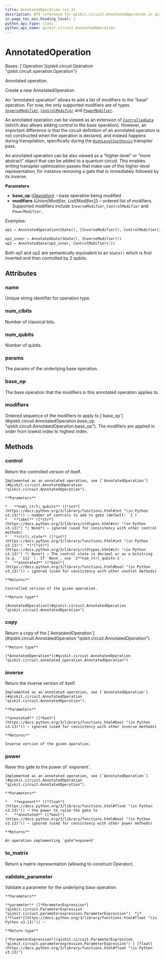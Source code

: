 ```yaml
---
title: AnnotatedOperation (v1.3)
description: API reference for qiskit.circuit.AnnotatedOperation in qiskit v1.3
in_page_toc_min_heading_level: 1
python_api_type: class
python_api_name: qiskit.circuit.AnnotatedOperation
---
```


# AnnotatedOperation

<Class id="qiskit.circuit.AnnotatedOperation" isDedicatedPage={true} github="https://github.com/Qiskit/qiskit/tree/stable/1.3/qiskit/circuit/annotated_operation.py#L60-L242" signature="qiskit.circuit.AnnotatedOperation(base_op, modifiers)" modifiers="class">
  Bases: [`Operation`](qiskit.circuit.Operation "qiskit.circuit.operation.Operation")

  Annotated operation.

  Create a new AnnotatedOperation.

  An “annotated operation” allows to add a list of modifiers to the “base” operation. For now, the only supported modifiers are of types [`InverseModifier`](circuit#qiskit.circuit.InverseModifier "qiskit.circuit.InverseModifier"), [`ControlModifier`](circuit#qiskit.circuit.ControlModifier "qiskit.circuit.ControlModifier") and [`PowerModifier`](circuit#qiskit.circuit.PowerModifier "qiskit.circuit.PowerModifier").

  An annotated operation can be viewed as an extension of [`ControlledGate`](qiskit.circuit.ControlledGate "qiskit.circuit.ControlledGate") (which also allows adding control to the base operation). However, an important difference is that the circuit definition of an annotated operation is not constructed when the operation is declared, and instead happens during transpilation, specifically during the [`HighLevelSynthesis`](qiskit.transpiler.passes.HighLevelSynthesis "qiskit.transpiler.passes.HighLevelSynthesis") transpiler pass.

  An annotated operation can be also viewed as a “higher-level” or “more abstract” object that can be added to a quantum circuit. This enables writing transpiler optimization passes that make use of this higher-level representation, for instance removing a gate that is immediately followed by its inverse.

  **Parameters**

  *   **base\_op** ([*Operation*](qiskit.circuit.Operation "qiskit.circuit.Operation")) – base operation being modified
  *   **modifiers** (*Union\[Modifier, List\[Modifier]]*) – ordered list of modifiers. Supported modifiers include `InverseModifier`, `ControlModifier` and `PowerModifier`.

  Examples:

  ```python
  op1 = AnnotatedOperation(SGate(), [InverseModifier(), ControlModifier(2)])

  op2_inner = AnnotatedGate(SGate(), InverseModifier())
  op2 = AnnotatedGate(op2_inner, ControlModifier(2))
  ```

  Both op1 and op2 are semantically equivalent to an `SGate()` which is first inverted and then controlled by 2 qubits.

  ## Attributes

  ### name

  <Attribute id="qiskit.circuit.AnnotatedOperation.name">
    Unique string identifier for operation type.
  </Attribute>

  ### num\_clbits

  <Attribute id="qiskit.circuit.AnnotatedOperation.num_clbits">
    Number of classical bits.
  </Attribute>

  ### num\_qubits

  <Attribute id="qiskit.circuit.AnnotatedOperation.num_qubits">
    Number of qubits.
  </Attribute>

  ### params

  <Attribute id="qiskit.circuit.AnnotatedOperation.params">
    The params of the underlying base operation.
  </Attribute>

  ### base\_op

  <Attribute id="qiskit.circuit.AnnotatedOperation.base_op">
    The base operation that the modifiers in this annotated operation applies to.
  </Attribute>

  ### modifiers

  <Attribute id="qiskit.circuit.AnnotatedOperation.modifiers">
    Ordered sequence of the modifiers to apply to [`base_op`](#qiskit.circuit.AnnotatedOperation.base_op "qiskit.circuit.AnnotatedOperation.base_op"). The modifiers are applied in order from lowest index to highest index.
  </Attribute>

  ## Methods

  ### control

  <Function id="qiskit.circuit.AnnotatedOperation.control" github="https://github.com/Qiskit/qiskit/tree/stable/1.3/qiskit/circuit/annotated_operation.py#L159-L186" signature="control(num_ctrl_qubits=1, label=None, ctrl_state=None, annotated=True)">
    Return the controlled version of itself.

    Implemented as an annotated operation, see [`AnnotatedOperation`](#qiskit.circuit.AnnotatedOperation "qiskit.circuit.AnnotatedOperation").

    **Parameters**

    *   **num\_ctrl\_qubits** ([*int*](https://docs.python.org/3/library/functions.html#int "(in Python v3.13)")) – number of controls to add to gate (default: `1`)
    *   **label** ([*str*](https://docs.python.org/3/library/stdtypes.html#str "(in Python v3.13)") *| None*) – ignored (used for consistency with other control methods)
    *   **ctrl\_state** ([*int*](https://docs.python.org/3/library/functions.html#int "(in Python v3.13)")  *|*[*str*](https://docs.python.org/3/library/stdtypes.html#str "(in Python v3.13)") *| None*) – The control state in decimal or as a bitstring (e.g. `'111'`). If `None`, use `2**num_ctrl_qubits-1`.
    *   **annotated** ([*bool*](https://docs.python.org/3/library/functions.html#bool "(in Python v3.13)")) – ignored (used for consistency with other control methods)

    **Returns**

    Controlled version of the given operation.

    **Return type**

    [AnnotatedOperation](#qiskit.circuit.AnnotatedOperation "qiskit.circuit.AnnotatedOperation")
  </Function>

  ### copy

  <Function id="qiskit.circuit.AnnotatedOperation.copy" github="https://github.com/Qiskit/qiskit/tree/stable/1.3/qiskit/circuit/annotated_operation.py#L134-L136" signature="copy()">
    Return a copy of the [`AnnotatedOperation`](#qiskit.circuit.AnnotatedOperation "qiskit.circuit.AnnotatedOperation").

    **Return type**

    [*AnnotatedOperation*](#qiskit.circuit.AnnotatedOperation "qiskit.circuit.annotated_operation.AnnotatedOperation")
  </Function>

  ### inverse

  <Function id="qiskit.circuit.AnnotatedOperation.inverse" github="https://github.com/Qiskit/qiskit/tree/stable/1.3/qiskit/circuit/annotated_operation.py#L188-L203" signature="inverse(annotated=True)">
    Return the inverse version of itself.

    Implemented as an annotated operation, see [`AnnotatedOperation`](#qiskit.circuit.AnnotatedOperation "qiskit.circuit.AnnotatedOperation").

    **Parameters**

    **annotated** ([*bool*](https://docs.python.org/3/library/functions.html#bool "(in Python v3.13)")) – ignored (used for consistency with other inverse methods)

    **Returns**

    Inverse version of the given operation.
  </Function>

  ### power

  <Function id="qiskit.circuit.AnnotatedOperation.power" github="https://github.com/Qiskit/qiskit/tree/stable/1.3/qiskit/circuit/annotated_operation.py#L205-L221" signature="power(exponent, annotated=False)">
    Raise this gate to the power of `exponent`.

    Implemented as an annotated operation, see [`AnnotatedOperation`](#qiskit.circuit.AnnotatedOperation "qiskit.circuit.AnnotatedOperation").

    **Parameters**

    *   **exponent** ([*float*](https://docs.python.org/3/library/functions.html#float "(in Python v3.13)")) – the power to raise the gate to
    *   **annotated** ([*bool*](https://docs.python.org/3/library/functions.html#bool "(in Python v3.13)")) – ignored (used for consistency with other power methods)

    **Returns**

    An operation implementing `gate^exponent`
  </Function>

  ### to\_matrix

  <Function id="qiskit.circuit.AnnotatedOperation.to_matrix" github="https://github.com/Qiskit/qiskit/tree/stable/1.3/qiskit/circuit/annotated_operation.py#L138-L157" signature="to_matrix()">
    Return a matrix representation (allowing to construct Operator).
  </Function>

  ### validate\_parameter

  <Function id="qiskit.circuit.AnnotatedOperation.validate_parameter" github="https://github.com/Qiskit/qiskit/tree/stable/1.3/qiskit/circuit/annotated_operation.py#L237-L242" signature="validate_parameter(parameter)">
    Validate a parameter for the underlying base operation.

    **Parameters**

    **parameter** ([*ParameterExpression*](qiskit.circuit.ParameterExpression "qiskit.circuit.parameterexpression.ParameterExpression")  *|*[*float*](https://docs.python.org/3/library/functions.html#float "(in Python v3.13)")) –

    **Return type**

    [*ParameterExpression*](qiskit.circuit.ParameterExpression "qiskit.circuit.parameterexpression.ParameterExpression") | [float](https://docs.python.org/3/library/functions.html#float "(in Python v3.13)")
  </Function>
</Class>

